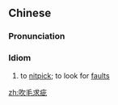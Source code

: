 ==Chinese==
{{zh-forms}}

===Pronunciation===
{{zh-pron
|m=chuīmáoqiúcī
|c=ceoi1 mou4 kau4 ci1
|cat=cy
}}

===Idiom===
{{zh-idiom}}

# to [[nitpick]]; to look for [[fault]]s

[[zh:吹毛求疵]]